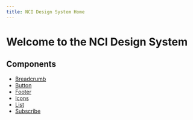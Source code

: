 ```yaml
---
title: NCI Design System Home
---
```


# Welcome to the NCI Design System

## Components

- [Breadcrumb](./components/breadcrumb)
- [Button](./components/button)
- [Footer](./components/footer)
- [Icons](./components/icons)
- [List](./components/list)
- [Subscribe](./components/subscribe)

